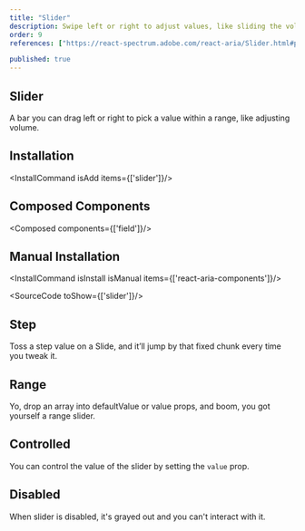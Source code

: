 ```yaml
---
title: "Slider"
description: Swipe left or right to adjust values, like sliding the volume on your stereo, perfect for gradual control.
order: 9
references: ["https://react-spectrum.adobe.com/react-aria/Slider.html#props"]

published: true
---
```


## Slider
A bar you can drag left or right to pick a value within a range, like adjusting volume.
<How minW72 toUse="forms/slider-demo" />

## Installation
<InstallCommand isAdd items={['slider']}/>

## Composed Components
<Composed components={['field']}/>

## Manual Installation

<InstallCommand isInstall isManual items={['react-aria-components']}/>

<SourceCode toShow={['slider']}/>

## Step
Toss a step value on a Slide, and it’ll jump by that fixed chunk every time you tweak it.
<How minW72 toUse="forms/slider-step-demo" />

## Range
Yo, drop an array into defaultValue or value props, and boom, you got yourself a range slider.
<How minW72 toUse="forms/slider-range-demo" />

## Controlled
You can control the value of the slider by setting the `value` prop.
<How minW72 toUse="forms/slider-controlled-demo" />

## Disabled
When slider is disabled, it's grayed out and you can't interact with it.
<How minW72 toUse="forms/slider-disabled-demo" />
